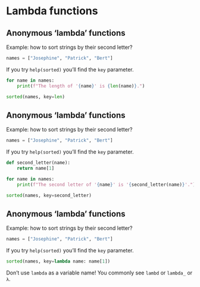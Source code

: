 # Lambda functions {background-image="unsw-yellow-shape.png"}

## Anonymous 'lambda' functions {auto-animate="true"}

Example: how to sort strings by their second letter?

```python
names = ["Josephine", "Patrick", "Bert"]
```

If you try `help(sorted)` you'll find the `key` parameter.


```python
for name in names:
    print(f"The length of '{name}' is {len(name)}.")
```

```python
sorted(names, key=len)
```

## Anonymous 'lambda' functions {auto-animate="true"}

Example: how to sort strings by their second letter?
```python
names = ["Josephine", "Patrick", "Bert"]
```

If you try `help(sorted)` you'll find the `key` parameter.

```python
def second_letter(name):
    return name[1]
```

```python
for name in names:
    print(f"The second letter of '{name}' is '{second_letter(name)}'.")
```

```python
sorted(names, key=second_letter)
```

## Anonymous 'lambda' functions {auto-animate="true"}

Example: how to sort strings by their second letter?
```python
names = ["Josephine", "Patrick", "Bert"]
```

If you try `help(sorted)` you'll find the `key` parameter.

```python
sorted(names, key=lambda name: name[1])
```

::: fragment

::: callout-caution
Don't use `lambda` as a variable name!
You commonly see `lambd` or `lambda_` or `λ`.
:::

:::
